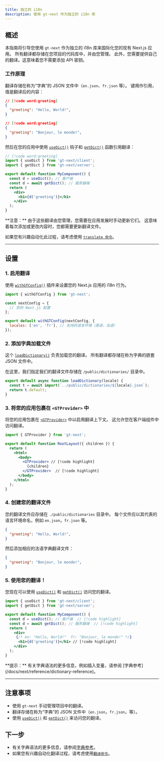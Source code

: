 ```yaml
---
title: 独立的 i18n
description: 使用 gt-next 作为独立的 i18n 库
---
```


## 概述

本指南将引导您使用 `gt-next` 作为独立的 i18n 库来国际化您的现有 Next.js 应用。
所有翻译都存储在您项目的代码库中，并由您管理。
此外，您需要提供自己的翻译。这意味着您不需要添加 API 密钥。

### 工作原理

翻译存储在称为“字典”的 JSON 文件中（`en.json`、`fr.json` 等）。
键用作引用，值是翻译后的内容：
```json title="public/dictionaries/en.json"
// [!code word:greeting]
{
  "greeting": "Hello, World!",
}
```

```json title="public/dictionaries/fr.json"
// [!code word:greeting]
{
  "greeting": "Bonjour, le monde!",
}
```

然后在您的应用中使用 [`useDict()`](/docs/next/api/dictionary/useGT) 钩子和 [`getDict()`](/docs/next/api/dictionary/getDict) 函数引用翻译：
```jsx title="components/MyComponent.js"
// [!code word:greeting]
import { useDict } from 'gt-next/client';
import { getDict } from 'gt-next/server';

export default function MyComponent() {
  const d = useDict(); // 客户端
  const d = await getDict(); // 服务器端
  return (
    <div>
      <h1>{d('greeting')}</h1>
    </div>
  );
}
```

<Callout>
  **注意：** 由于这些翻译由您管理，您需要在应用发展时手动更新它们。
  这意味着每次添加或更改内容时，您都需要更新翻译文件。

  如果您有兴趣自动化此过程，请考虑使用 [`translate 命令`](/docs/cli/tutorials/translate-json)。
</Callout>

---


## 设置

### 1. 启用翻译

使用 [`withGTConfig()`](/docs/next/api/config/with-gt-config) 插件来设置您的 Next.js 应用的 i18n 行为。

```jsx title="next.config.js" copy
import { withGTConfig } from 'gt-next';

const nextConfig = {
  // 您的 Next.js 配置
};

export default withGTConfig(nextConfig, {
  locales: ['en', 'fr'], // 支持的语言环境（英语，法语）
});
```

### 2. 添加字典加载文件

这个 [`loadDictionary()`](/docs/next/api/config/load-dictionary) 负责加载您的翻译。
所有翻译都存储在称为字典的嵌套 JSON 文件中。

在这里，我们指定我们的翻译文件存储在 `/public/dictionaries/` 目录中。
```jsx title="src/loadDictionary.js" copy
export default async function loadDictionary(locale) {
  const t = await import(`../public/dictionaries/${locale}.json`);
  return t.default;
}
```

### 3. 将您的应用包裹在 `<GTProvider>` 中
将您的应用包裹在 [`<GTProvider>`](/docs/next/api/components/gtprovider) 中以启用翻译上下文。
这允许您在客户端组件中访问翻译。


```jsx title="layout.js" copy
import { GTProvider } from 'gt-next';

export default function RootLayout({ children }) {
  return (
    <html>
      <body>
        <GTProvider> // [!code highlight]
          {children}
        </GTProvider>  // [!code highlight]
      </body>
    </html>
  );
}
```

### 4. 创建您的翻译文件

您的翻译文件应存储在 `./public/dictionaries` 目录中。
每个文件应以其代表的语言环境命名，例如 `en.json`，`fr.json` 等。

```json title="public/dictionaries/en.json"
{
  "greeting": "Hello, World!",
}
```

然后添加相应的法语字典翻译文件：
```json title="public/dictionaries/fr.json"
{
  "greeting": "Bonjour, le monde!",
}
```

### 5. 使用您的翻译！

您现在可以使用 [`useDict()`](/docs/next/api/dictionary/useDict) 和 [`getDict()`](/docs/next/api/dictionary/getDict) 访问您的翻译。

```jsx title="components/MyComponent.js" copy
import { useDict } from 'gt-next/client';
import { getDict } from 'gt-next/server';

export default function MyComponent() {
  const d = useDict(); // 客户端  // [!code highlight]
  const d = await getDict(); // 服务器端  // [!code highlight]
  return (
    <div>
     {/* en: "Hello, World!"  fr: "Bonjour, le monde!" */}
      <h1>{d('greeting')}</h1> // [!code highlight]
    </div>
  );
}
```

<Callout>
  **提示：** 有关字典语法的更多信息，例如插入变量，请参阅 [字典参考](/docs/next/reference/dictionary-reference)。
</Callout>

---

## 注意事项
 * 使用 `gt-next` 手动管理项目中的翻译。
 * 翻译存储在称为“字典”的 JSON 文件中（`en.json`，`fr.json`，等）。
 * 使用 [`useDict()`](/docs/next/api/dictionary/useDict) 和 [`getDict()`](/docs/next/api/dictionary/getDict) 来访问您的翻译。

## 下一步
 * 有关字典语法的更多信息，请参阅[字典参考](/docs/next/reference/dictionary-reference)。
 * 如果您有兴趣自动化翻译过程，请考虑使用[`翻译命令`](/docs/cli/tutorials/translate-json)。